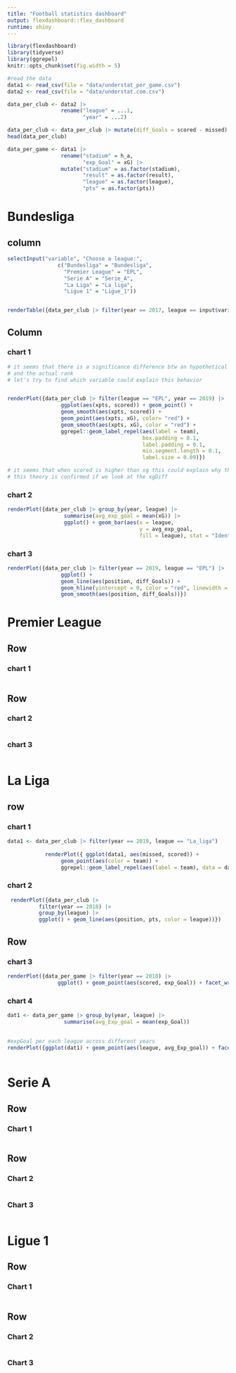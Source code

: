 ```yaml
---
title: "Football statistics dashboard"
output: flexdashboard::flex_dashboard
runtime: shiny
---
```


```r
library(flexdashboard) 
library(tidyverse)
library(ggrepel)
knitr::opts_chunk$set(fig.width = 5)

#read the data
data1 <- read_csv(file = "data/understat_per_game.csv")
data2 <- read_csv(file = "data/understat.com.csv")

data_per_club <- data2 |> 
                 rename("league" = ...1,
                        "year" = ...2)

data_per_club <- data_per_club |> mutate(diff_Goals = scored - missed)
head(data_per_club)

data_per_game <- data1 |> 
                 rename("stadium" = h_a,
                        "exp_Goal" = xG) |>
                 mutate("stadium" = as.factor(stadium), 
                        "result" = as.factor(result), 
                        "league" = as.factor(league),
                        "pts" = as.factor(pts))

```


Bundesliga
==========================

column
--------------------------------


```r
selectInput("variable", "Choose a league:",
                c("Bundesliga" = "Bundesliga",
                  "Premier League" = "EPL",
                  "Serie A" = "Serie_A",
                  "La Liga" = "La_liga", 
                  "Ligue 1" = "Ligue_1"))


renderTable({data_per_club |> filter(year == 2017, league == input$variable) |> select(position, team, pts)} )


```


Column {.tabset}
----------------------------------

### chart 1

```r
# it seems that there is a significance difference btw an hypothetical ranking using xpts 
# and the actual rank
# let's try to find which variable could explain this behavior


renderPlot({data_per_club |> filter(league == "EPL", year == 2019) |>
                 ggplot(aes(xpts, scored)) + geom_point() + 
                 geom_smooth(aes(xpts, scored)) +
                 geom_point(aes(xpts, xG), color= "red") +
                 geom_smooth(aes(xpts, xG), color = "red") + 
                 ggrepel::geom_label_repel(aes(label = team),
                                           box.padding = 0.1, 
                                           label.padding = 0.1, 
                                           min.segment.length = 0.1,
                                           label.size = 0.09)})

# it seems that when scored is higher than xg this could explain why the team has a lower position in the ranking sorted with the tot xpts 
# this theory is confirmed if we look at the xgDiff
```

### chart 2

```r
renderPlot({data_per_club |> group_by(year, league) |>
                  summarise(avg_exp_goal = mean(xG)) |>
                  ggplot() + geom_bar(aes(x = league,
                                          y = avg_exp_goal, 
                                          fill = league), stat = "Identity") +                                                  facet_wrap(~year, nrow = 3)})
```

### chart 3

```r
renderPlot({data_per_club |> filter(year == 2019, league == "EPL") |>
                 ggplot() + 
                 geom_line(aes(position, diff_Goals)) +
                 geom_hline(yintercept = 0, color = "red", linewidth = 0.2) +
                 geom_smooth(aes(position, diff_Goals))})

```

Premier League {data-orientation=rows}
==============================

Row
----------------------------
### chart 1

```r



```

Row {.tabset .tabset-fade}
----------------------------

### chart 2

```r


```


### chart 3

```r

```

La Liga {data-orientation=columns}
============================

row
---------------------------

### chart 1

```r
data1 <- data_per_club |> filter(year == 2019, league == "La_liga")
 
            renderPlot({ ggplot(data1, aes(missed, scored)) +
                 geom_point(aes(color = team)) +
                 ggrepel::geom_label_repel(aes(label = team), data = data1) })  


```

### chart 2

```r
 renderPlot({data_per_club |> 
          filter(year == 2018) |> 
          group_by(league) |>
          ggplot() + geom_line(aes(position, pts, color = league))})
```

Row
-------------------------

### chart 3 

```r

renderPlot({data_per_game |> filter(year == 2018) |> 
                ggplot() + geom_point(aes(scored, exp_Goal)) + facet_wrap(~league)})

```


### chart 4 

```r

dat1 <- data_per_game |> group_by(year, league) |>
                  summarise(avg_Exp_goal = mean(exp_Goal))
                  
                  
#expGoal per each league across different years 
renderPlot({ggplot(dat1) + geom_point(aes(league, avg_Exp_goal)) + facet_wrap(~year)})
   

```


Serie A
==========================

Row
-------------------------------------
    
### Chart 1
    
```r

```
   
Row
-------------------------------------
    
### Chart 2
    
```r

```
    
### Chart 3

```r

```



Ligue 1
==========================

Row
-------------------------------------
    
### Chart 1
    
```r

```
   
Row
-------------------------------------
    
### Chart 2
    
```r

```
    
### Chart 3

```r

```







